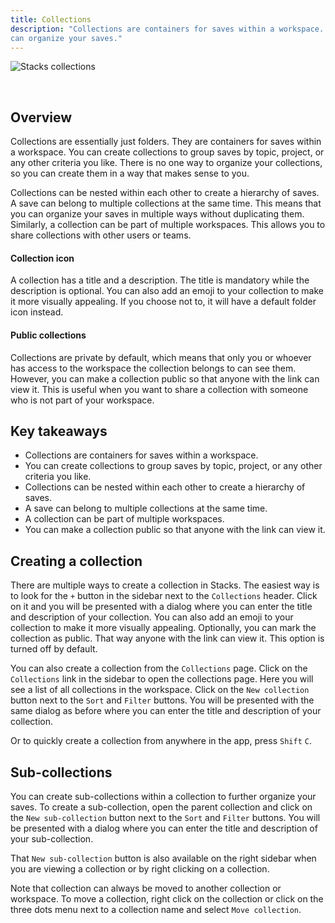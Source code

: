 ```yaml
---
title: Collections
description: "Collections are containers for saves within a workspace. They are like folders on your computer where you
can organize your saves."
---
```


<img
    className=""
    src="/images/collections.png"
    alt="Stacks collections"
/>

<br/>

## Overview

Collections are essentially just folders. They are containers for saves within a workspace. You can create collections
to group saves by topic, project, or any other criteria you like. There is no one way to organize your collections, so
you can create them in a way that makes sense to you.

Collections can be nested within each other to create a hierarchy of saves. A save can belong to multiple collections
at the same time. This means that you can organize your saves in multiple ways without duplicating them. Similarly, a
collection can be part of multiple workspaces. This allows you to share collections with other users or teams.

#### Collection icon

A collection has a title and a description. The title is mandatory while the description is optional. You can also add
an emoji to your collection to make it more visually appealing. If you choose not to, it will have a default folder icon
instead.

#### Public collections

Collections are private by default, which means that only you or whoever has access to the workspace the collection
belongs to can see them. However, you can make a collection public so that anyone with the link can view it. This is
useful when you want to share a collection with someone who is not part of your workspace.

## Key takeaways

- Collections are containers for saves within a workspace.
- You can create collections to group saves by topic, project, or any other criteria you like.
- Collections can be nested within each other to create a hierarchy of saves.
- A save can belong to multiple collections at the same time.
- A collection can be part of multiple workspaces.
- You can make a collection public so that anyone with the link can view it.

## Creating a collection

There are multiple ways to create a collection in Stacks. The easiest way is to look for the `+` button in the sidebar
next to the `Collections` header. Click on it and you will be presented with a dialog where you can enter the title and
description of your collection. You can also add an emoji to your collection to make it more visually appealing.
Optionally, you can mark the collection as public. That way anyone with the link can view it. This option is turned off
by default.

You can also create a collection from the `Collections` page. Click on the `Collections` link in the sidebar to open the
collections page. Here you will see a list of all collections in the workspace. Click on the `New collection` button
next to the `Sort` and `Filter` buttons. You will be presented with the same dialog as before where you can enter the
title and description of your collection.

Or to quickly create a collection from anywhere in the app, press `Shift` `C`.

## Sub-collections

You can create sub-collections within a collection to further organize your saves. To create a sub-collection, open the
parent collection and click on the `New sub-collection` button next to the `Sort` and `Filter` buttons. You will be
presented with a dialog where you can enter the title and description of your sub-collection.

That `New sub-collection` button is also available on the right sidebar when you are viewing a collection or by right
clicking on a collection.

Note that collection can always be moved to another collection or workspace. To move a collection, right click on the
collection or click on the three dots menu next to a collection name and select `Move collection`.

